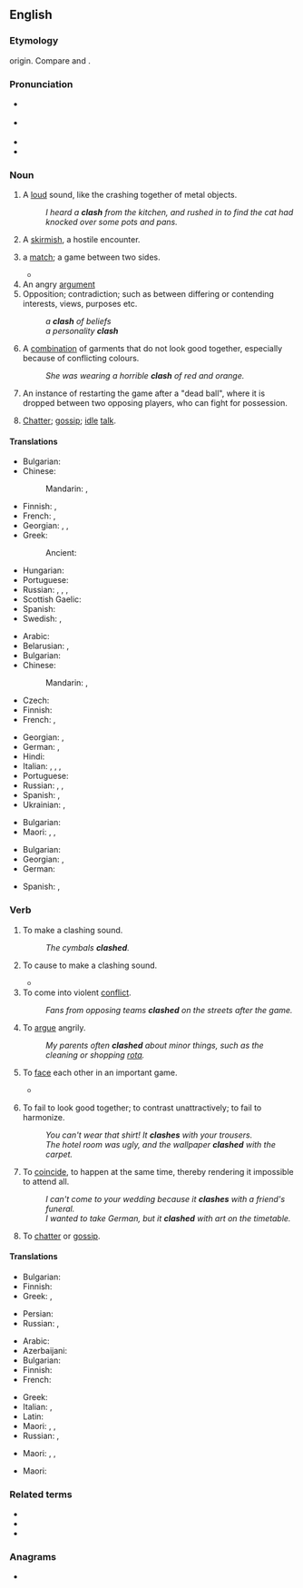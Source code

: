 ==English==
{{wikipedia}}

===Etymology===
{{onomatopoeic|en}} origin. Compare {{cog|de|klatschen||to clap, smack, slap}} and {{m|de|Klatsch||a clapping sound; the din resulting from two or more things colliding}}.

===Pronunciation===
* {{a|UK}} {{IPA|en|/klaʃ/|/klæʃ/}}
* {{a|US}} {{IPA|en|/klæʃ/}}
* {{audio|en|en-us-clash.ogg|Audio (US)}}
* {{rhymes|en|æʃ}}

===Noun===
{{en-noun|~}}

# {{lb|en|onomatopoeia}} A [[loud]] sound, like the crashing together of metal objects.
#: ''I heard a '''clash''' from the kitchen, and rushed in to find the cat had knocked over some pots and pans.''
# {{lb|en|military}} A [[skirmish]], a hostile encounter.
# {{lb|en|sports}} a [[match]]; a game between two sides.
#* {{quote-text|en|year=2011|author=Tom Fordyce|title=Rugby World Cup 2011: England 12-19 France|url=http://news.bbc.co.uk/sport1/hi/rugby_union/15210221.stm|passage=But they ran out of time and inspiration as Les Bleus set up a deserved semi-final '''clash''' with Wales.}}
# An angry [[argument]]
# Opposition; contradiction; such as between differing or contending interests, views, purposes etc.
#: ''a '''clash''' of beliefs''
#: ''a personality '''clash'''''
# A [[combination]] of garments that do not look good together, especially because of conflicting colours.
#: ''She was wearing a horrible '''clash''' of red and orange.''
# {{lb|en|hurling}} An instance of restarting the game after a "dead ball", where it is dropped between two opposing players, who can fight for possession.
# {{lb|en|Scotland}} [[chatter|Chatter]]; [[gossip]]; [[idle]] [[talk]].

====Translations====
{{trans-top|loud sound}}
* Bulgarian: {{t+|bg|трясък|m}}
* Chinese:
*: Mandarin: {{t+|cmn|錚錚}}, {{t+|cmn|铮铮|tr=zhēngzhēng}}
* Finnish: {{t|fi|kalske}}, {{t|fi|kalskahdus}}
* French: {{t+|fr|fracas}}, {{t+|fr|cliquetis}}
* Georgian: {{t|ka|გუგუნი|sc=Geor}}, {{t|ka|გრიალი|sc=Geor}}, {{t|ka|ჩხარუნი|sc=Geor}}
* Greek: {{t+|el|κλαγγή|f}}
*: Ancient: {{t|grc|κτύπος|m}}
{{trans-mid}}
* Hungarian: {{t+|hu|csattanás}}
* Portuguese: {{t+|pt|estrondo|m}}
* Russian: {{t+|ru|лязг|m}}, {{t+|ru|громыха́ние|n}}, {{t+|ru|гул|m}}, {{t+|ru|гро́хот|m}}
* Scottish Gaelic: {{t|gd|gliong|m}}
* Spanish: {{t+|es|estruendo|m}}
* Swedish: {{t+|sv|skräll}}, {{t+|sv|smäll}}
{{trans-bottom}}

{{trans-top|skirmish}}
* Arabic: {{t|ar|تَصَادُم|m}}
* Belarusian: {{t|be|сутыкне́нне|n}}, {{t|be|суты́чка|f}}
* Bulgarian: {{t+|bg|стълкнове́ние|n}}
* Chinese:
*: Mandarin: {{t+|cmn|衝突}}, {{t+|cmn|冲突|tr=chōngtū, chōngtú}}
* Czech: {{t+|cs|střet|m}}
* Finnish: {{t+|fi|yhteenotto}}
* French: {{t+|fr|échauffourée|f}}, {{t+|fr|escarmouche|f}}
{{trans-mid}}
* Georgian: {{t|ka|შეტაკება|sc=Geor}}, {{t|ka|შეჯახება|sc=Geor}}
* German: {{t+|de|Zusammenstoß|m}}, {{t+|de|Auseinandersetzung|f}}
* Hindi: {{t+|hi|टकराव|m}}
* Italian: {{t+|it|scontro|m}}, {{t+|it|schermaglia|f}}, {{t+|it|baruffa|f}}, {{t+|it|zuffa|f}}
* Portuguese: {{t+|pt|conflito|m}}
* Russian: {{t+|ru|столкнове́ние|n}}, {{t+|ru|сты́чка|f}}, {{t+|ru|разбо́рка|f}} {{qualifier|slang}}
* Spanish: {{t+|es|escaramuza|f}}, {{qualifier|Latin America}} {{t+|es|enfrentamiento}}
* Ukrainian: {{t|uk|зі́ткнення|n}}, {{t|uk|су́тичка|f}}
{{trans-bottom}}

{{trans-top|angry argument}}
* Bulgarian: {{t+|bg|конфли́кт|m}}
* Maori: {{t|mi|ngangau}}, {{t|mi|whakanehenehe}}, {{t|mi|wheinga}}
{{trans-mid}}
{{trans-bottom}}

{{trans-top|opposition; contradiction}}
* Bulgarian: {{t+|bg|несъгла́сие|n}}
* Georgian: {{t|ka|განხეთქილება|sc=Geor}}, {{t|ka|კონფლიქტი|sc=Geor}}
* German: {{t+|de|Clash|m}}
{{trans-mid}}
* Spanish: {{t+|es|choque|m}}, {{t+|es|enfrentamiento}}
{{trans-bottom}}

===Verb===
{{en-verb}}

# {{lb|en|intransitive}} To make a clashing sound.
#: ''The cymbals '''clashed'''.''
# {{lb|en|transitive}} To cause to make a clashing sound.
#* {{quote-book|en|year=2012|author=Robert Lyndon|title=Hawk Quest|passage=Thorfinn '''clashed''' his shield against Vallon's and swung his axe to hook Vallon's ankle.}}
# To come into violent [[conflict]].
#: ''Fans from opposing teams '''clashed''' on the streets after the game.''
# {{lb|en|intransitive}} To [[argue]] angrily.
#: ''My parents often '''clashed''' about minor things, such as the cleaning or shopping [[rota]].''
# {{lb|en|intransitive|in games or sports}} To [[face]] each other in an important game.
#* {{quote-journal
|en
|date=June 27, 2008
|author=
|title=Jones confirms Calzaghe showdown
|work=BBC Sport
|url=http://news.bbc.co.uk/sport2/hi/boxing/7476878.stm
|page=
|passage=The veteran American legend claims he and Welsh two-weight world champion Calzaghe will '''clash''' on 20 September, probably at The MGM Grand in Las Vegas.}}
# {{lb|en|intransitive|of clothes, decor, colours}} To fail to look good together; to contrast unattractively; to fail to harmonize.
#: ''You can't wear that shirt! It '''clashes''' with your trousers.''
#: ''The hotel room was ugly, and the wallpaper '''clashed''' with the carpet.''
# {{lb|en|intransitive|of events}} To [[coincide]], to happen at the same time, thereby rendering it impossible to attend all.
#: ''I can't come to your wedding because it '''clashes''' with a friend's funeral.''
#: ''I wanted to take German, but it '''clashed''' with art on the timetable.''
# {{lb|en|intransitive|Scotland}} To [[chatter]] or [[gossip]].

====Translations====
{{trans-top|clash}}
* Bulgarian: {{t+|bg|тряскам}}
* Finnish: {{t|fi|kalskahtaa}}
* Greek: {{t|el|κλαγγάζω}}, {{t+|el|βροντώ}}
{{trans-mid}}
* Persian: {{t+|fa|برخورد|sc=fa-Arab}}
* Russian: {{t+|ru|греме́ть}}, {{t+|ru|грохота́ть}}
{{trans-bottom}}

{{trans-top|conflict}}
* Arabic: {{t|ar|يتصادم}}
* Azerbaijani: {{t+|az|toqquşmaq}}
* Bulgarian: {{t|bg|сблъсквам се}}
* Finnish: {{t+|fi|ottaa yhteen}}
* French: {{t+|fr|s'affronter}}
{{trans-mid}}
* Greek: {{t+|el|συγκρούομαι}}
* Italian: {{t+|it|cozzare}}, {{t+|it|scontrarsi}}
* Latin: {{t|la|confligo}}
* Maori: {{t|mi|papatu}}, {{t|mi|kakari}}, {{t|mi|taupapatu}}
* Russian: {{t+|ru|ста́лкиваться}}, {{t+|ru|конфликтова́ть}}
{{trans-bottom}}

{{trans-top|to argue angrily}}
* Maori: {{t|mi|toheriri}}, {{t|mi|whakanehenehe}}, {{t|mi|kairiri}}
{{trans-mid}}
{{trans-bottom}}

{{trans-top|coincide of events}}
* Maori: {{t|mi|orua}}
{{trans-mid}}
{{trans-bottom}}

===Related terms===
* {{l|en|clashy}}
* {{l|en|electroclash}}
* {{l|en|soundclash}}

===Anagrams===
* {{anagrams|en|a=achls|chals}}